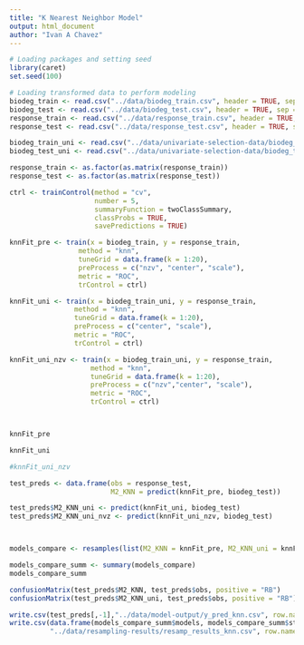 ```yaml
---
title: "K Nearest Neighbor Model"
output: html_document
author: "Ivan A Chavez"
---
```

```r
# Loading packages and setting seed
library(caret)
set.seed(100)
```
```r
# Loading transformed data to perform modeling
biodeg_train <- read.csv("../data/biodeg_train.csv", header = TRUE, sep = ",")
biodeg_test <- read.csv("../data/biodeg_test.csv", header = TRUE, sep = ",")
response_train <- read.csv("../data/response_train.csv", header = TRUE, sep = ",")
response_test <- read.csv("../data/response_test.csv", header = TRUE, sep = ",")

biodeg_train_uni <- read.csv("../data/univariate-selection-data/biodeg_train_univariate.csv", header = TRUE, sep = ",")
biodeg_test_uni <- read.csv("../data/univariate-selection-data/biodeg_test_univariate.csv", header = TRUE, sep = ",")

response_train <- as.factor(as.matrix(response_train))
response_test <- as.factor(as.matrix(response_test))


```
```r

ctrl <- trainControl(method = "cv",
                     number = 5,
                     summaryFunction = twoClassSummary,
                     classProbs = TRUE,
                     savePredictions = TRUE)

knnFit_pre <- train(x = biodeg_train, y = response_train,
                 method = "knn",
                 tuneGrid = data.frame(k = 1:20),
                 preProcess = c("nzv", "center", "scale"),
                 metric = "ROC",
                 trControl = ctrl)

knnFit_uni <- train(x = biodeg_train_uni, y = response_train,
                method = "knn",
                tuneGrid = data.frame(k = 1:20),
                preProcess = c("center", "scale"),
                metric = "ROC",
                trControl = ctrl)

knnFit_uni_nzv <- train(x = biodeg_train_uni, y = response_train,
                    method = "knn",
                    tuneGrid = data.frame(k = 1:20),
                    preProcess = c("nzv","center", "scale"),
                    metric = "ROC",
                    trControl = ctrl)



knnFit_pre

knnFit_uni

#knnFit_uni_nzv

```


```r

test_preds <- data.frame(obs = response_test,
                         M2_KNN = predict(knnFit_pre, biodeg_test))

test_preds$M2_KNN_uni <- predict(knnFit_uni, biodeg_test)
test_preds$M2_KNN_uni_nvz <- predict(knnFit_uni_nzv, biodeg_test)



models_compare <- resamples(list(M2_KNN = knnFit_pre, M2_KNN_uni = knnFit_uni, M2_KNN_uni_nvz = knnFit_uni_nzv))

models_compare_summ <- summary(models_compare)
models_compare_summ

```

```r
confusionMatrix(test_preds$M2_KNN, test_preds$obs, positive = "RB")
confusionMatrix(test_preds$M2_KNN_uni, test_preds$obs, positive = "RB")
```

```r
write.csv(test_preds[,-1],"../data/model-output/y_pred_knn.csv", row.names = FALSE)
write.csv(data.frame(models_compare_summ$models, models_compare_summ$statistics),
          "../data/resampling-results/resamp_results_knn.csv", row.names = FALSE)
```

